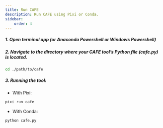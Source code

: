 ```yaml
---
title: Run CAFE 
description: Run CAFE using Pixi or Conda.
sidebar:
    order: 4
---
```


##### 1. Open terminal app (or Anaconda Powershell or Windows Powershell)

##### 2. Navigate to the directory where your CAFE tool’s Python file (cafe.py) is located.
```bash
cd ./path/to/cafe
```
##### 3. Running the tool:
- With Pixi:
```bash
pixi run cafe
```
- With Conda:
```bash
python cafe.py
```



